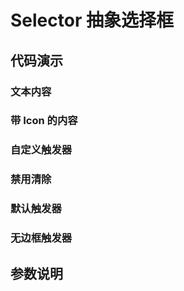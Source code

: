 
# Selector 抽象选择框

## 代码演示

### 文本内容

<Canvas>
  <Story id="legacy-selector--content" />
</Canvas>

### 带 Icon 的内容

<Canvas>
  <Story id="legacy-selector--icon-content" />
</Canvas>

### 自定义触发器

<Canvas>
  <Story id="legacy-selector--customize-trigger" />
</Canvas>

### 禁用清除

<Canvas>
  <Story id="legacy-selector--without-clear" />
</Canvas>

### 默认触发器

<Canvas>
  <Story id="legacy-selector--input-trigger" />
</Canvas>

### 无边框触发器

<Canvas>
  <Story id="legacy-selector--input-trigger-borderless" />
</Canvas>

## 参数说明

<ArgsTable of={Selector} />
